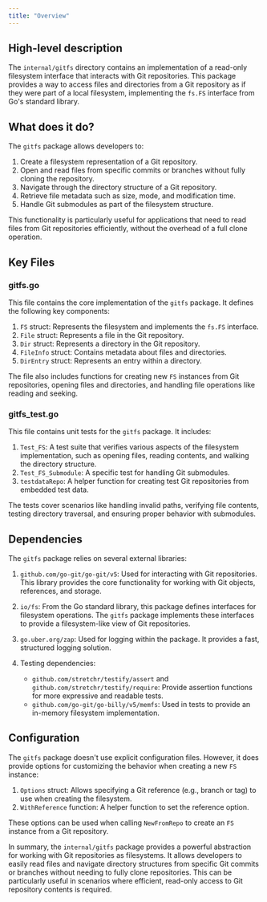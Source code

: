 ```yaml
---
title: "Overview"
---
```


## High-level description
The `internal/gitfs` directory contains an implementation of a read-only filesystem interface that interacts with Git repositories. This package provides a way to access files and directories from a Git repository as if they were part of a local filesystem, implementing the `fs.FS` interface from Go's standard library.

## What does it do?
The `gitfs` package allows developers to:
1. Create a filesystem representation of a Git repository.
2. Open and read files from specific commits or branches without fully cloning the repository.
3. Navigate through the directory structure of a Git repository.
4. Retrieve file metadata such as size, mode, and modification time.
5. Handle Git submodules as part of the filesystem structure.

This functionality is particularly useful for applications that need to read files from Git repositories efficiently, without the overhead of a full clone operation.

## Key Files

### gitfs.go
This file contains the core implementation of the `gitfs` package. It defines the following key components:

1. `FS` struct: Represents the filesystem and implements the `fs.FS` interface.
2. `File` struct: Represents a file in the Git repository.
3. `Dir` struct: Represents a directory in the Git repository.
4. `FileInfo` struct: Contains metadata about files and directories.
5. `DirEntry` struct: Represents an entry within a directory.

The file also includes functions for creating new `FS` instances from Git repositories, opening files and directories, and handling file operations like reading and seeking.

### gitfs_test.go
This file contains unit tests for the `gitfs` package. It includes:

1. `Test_FS`: A test suite that verifies various aspects of the filesystem implementation, such as opening files, reading contents, and walking the directory structure.
2. `Test_FS_Submodule`: A specific test for handling Git submodules.
3. `testdataRepo`: A helper function for creating test Git repositories from embedded test data.

The tests cover scenarios like handling invalid paths, verifying file contents, testing directory traversal, and ensuring proper behavior with submodules.

## Dependencies
The `gitfs` package relies on several external libraries:

1. `github.com/go-git/go-git/v5`: Used for interacting with Git repositories. This library provides the core functionality for working with Git objects, references, and storage.

2. `io/fs`: From the Go standard library, this package defines interfaces for filesystem operations. The `gitfs` package implements these interfaces to provide a filesystem-like view of Git repositories.

3. `go.uber.org/zap`: Used for logging within the package. It provides a fast, structured logging solution.

4. Testing dependencies:
   - `github.com/stretchr/testify/assert` and `github.com/stretchr/testify/require`: Provide assertion functions for more expressive and readable tests.
   - `github.com/go-git/go-billy/v5/memfs`: Used in tests to provide an in-memory filesystem implementation.

## Configuration
The `gitfs` package doesn't use explicit configuration files. However, it does provide options for customizing the behavior when creating a new `FS` instance:

1. `Options` struct: Allows specifying a Git reference (e.g., branch or tag) to use when creating the filesystem.
2. `WithReference` function: A helper function to set the reference option.

These options can be used when calling `NewFromRepo` to create an `FS` instance from a Git repository.

In summary, the `internal/gitfs` package provides a powerful abstraction for working with Git repositories as filesystems. It allows developers to easily read files and navigate directory structures from specific Git commits or branches without needing to fully clone repositories. This can be particularly useful in scenarios where efficient, read-only access to Git repository contents is required.